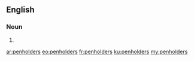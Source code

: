 ==English==

===Noun===
{{head|en}}

# {{plural of|penholder}}

[[ar:penholders]]
[[eo:penholders]]
[[fr:penholders]]
[[ku:penholders]]
[[my:penholders]]